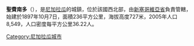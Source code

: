 '''聖費南多'''（{{lang-es|San Fernando}}），是[[尼加拉瓜|尼加拉瓜]]的城鎮，位於該國西北部，由[[新塞哥維亞省|新塞哥維亞省]]負責管轄，始建於1897年10月7日，面積236平方公里，海拔高度727米，2005年人口8,549，人口密度每平方公里36.22人。

{{Coord|13|41|N|86|19|W|source:itwiki_region:NI|display=title}}

{{Nicaragua-geo-stub}}
[[Category:尼加拉瓜城市|Category:尼加拉瓜城市]]